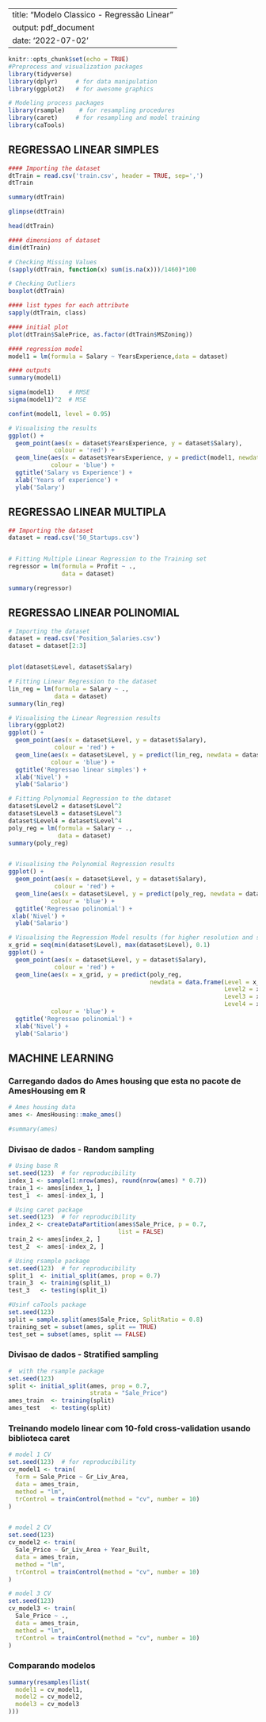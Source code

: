 
---
title: "Modelo Classico - Regressão Linear"
output: pdf_document
date: '2022-07-02'
---

```r
knitr::opts_chunk$set(echo = TRUE)
#Preprocess and visualization packages
library(tidyverse)
library(dplyr)     # for data manipulation
library(ggplot2)   # for awesome graphics

# Modeling process packages
library(rsample)    # for resampling procedures
library(caret)     # for resampling and model training
library(caTools)

```

## REGRESSAO LINEAR SIMPLES

```r
#### Importing the dataset
dtTrain = read.csv('train.csv', header = TRUE, sep=',')
dtTrain
```

```r
summary(dtTrain)
```

```r
glimpse(dtTrain)
```
```r
head(dtTrain)
```

```r
#### dimensions of dataset
dim(dtTrain)
```
```r
# Checking Missing Values
(sapply(dtTrain, function(x) sum(is.na(x)))/1460)*100
```



```r
# Checking Outliers
boxplot(dtTrain)

```


```r
#### list types for each attribute
sapply(dtTrain, class)
```

```r
#### initial plot
plot(dtTrain$SalePrice, as.factor(dtTrain$MSZoning))
```

```r
#### regression model
model1 = lm(formula = Salary ~ YearsExperience,data = dataset)
```

```r
#### outputs
summary(model1)

sigma(model1)    # RMSE
sigma(model1)^2  # MSE

confint(model1, level = 0.95)
```

```r
# Visualising the results
ggplot() +
  geom_point(aes(x = dataset$YearsExperience, y = dataset$Salary),
             colour = 'red') +
  geom_line(aes(x = dataset$YearsExperience, y = predict(model1, newdata = dataset)),
            colour = 'blue') +
  ggtitle('Salary vs Experience') +
  xlab('Years of experience') +
  ylab('Salary')

```





## REGRESSAO LINEAR MULTIPLA
```r
## Importing the dataset
dataset = read.csv('50_Startups.csv')


# Fitting Multiple Linear Regression to the Training set
regressor = lm(formula = Profit ~ .,
               data = dataset)

summary(regressor)
```


## REGRESSAO LINEAR POLINOMIAL
```r
# Importing the dataset
dataset = read.csv('Position_Salaries.csv')
dataset = dataset[2:3]


plot(dataset$Level, dataset$Salary)

# Fitting Linear Regression to the dataset
lin_reg = lm(formula = Salary ~ .,
             data = dataset)
summary(lin_reg)

# Visualising the Linear Regression results
library(ggplot2)
ggplot() +
  geom_point(aes(x = dataset$Level, y = dataset$Salary),
             colour = 'red') +
  geom_line(aes(x = dataset$Level, y = predict(lin_reg, newdata = dataset)),
            colour = 'blue') +
  ggtitle('Regressao linear simples') +
  xlab('Nivel') +
  ylab('Salario')
```


```r
# Fitting Polynomial Regression to the dataset
dataset$Level2 = dataset$Level^2
dataset$Level3 = dataset$Level^3
dataset$Level4 = dataset$Level^4
poly_reg = lm(formula = Salary ~ .,
              data = dataset)
summary(poly_reg)


# Visualising the Polynomial Regression results
ggplot() +
  geom_point(aes(x = dataset$Level, y = dataset$Salary),
             colour = 'red') +
  geom_line(aes(x = dataset$Level, y = predict(poly_reg, newdata = dataset)),
            colour = 'blue') +
  ggtitle('Regressao polinomial') +
 xlab('Nivel') +
  ylab('Salario')

# Visualising the Regression Model results (for higher resolution and smoother curve)
x_grid = seq(min(dataset$Level), max(dataset$Level), 0.1)
ggplot() +
  geom_point(aes(x = dataset$Level, y = dataset$Salary),
             colour = 'red') +
  geom_line(aes(x = x_grid, y = predict(poly_reg,
                                        newdata = data.frame(Level = x_grid,
                                                             Level2 = x_grid^2,
                                                             Level3 = x_grid^3,
                                                             Level4 = x_grid^4))),
            colour = 'blue') +
  ggtitle('Regressao polinomial') +
  xlab('Nivel') +
  ylab('Salario')

```

## MACHINE LEARNING
### Carregando dados do Ames housing que esta no pacote de AmesHousing em R
```r
# Ames housing data
ames <- AmesHousing::make_ames()

#summary(ames)
```

### Divisao de dados - Random sampling

```r
# Using base R
set.seed(123)  # for reproducibility
index_1 <- sample(1:nrow(ames), round(nrow(ames) * 0.7))
train_1 <- ames[index_1, ]
test_1  <- ames[-index_1, ]

# Using caret package
set.seed(123)  # for reproducibility
index_2 <- createDataPartition(ames$Sale_Price, p = 0.7, 
                               list = FALSE)
train_2 <- ames[index_2, ]
test_2  <- ames[-index_2, ]

# Using rsample package
set.seed(123)  # for reproducibility
split_1  <- initial_split(ames, prop = 0.7)
train_3  <- training(split_1)
test_3   <- testing(split_1)

#Usinf caTools package
set.seed(123)
split = sample.split(ames$Sale_Price, SplitRatio = 0.8)
training_set = subset(ames, split == TRUE)
test_set = subset(ames, split == FALSE)

```

### Divisao de dados - Stratified sampling

```r
#  with the rsample package
set.seed(123)
split <- initial_split(ames, prop = 0.7, 
                       strata = "Sale_Price")
ames_train  <- training(split)
ames_test   <- testing(split)

```



### Treinando modelo linear com 10-fold cross-validation usando biblioteca caret


```r

# model 1 CV
set.seed(123)  # for reproducibility
cv_model1 <- train(
  form = Sale_Price ~ Gr_Liv_Area, 
  data = ames_train, 
  method = "lm",
  trControl = trainControl(method = "cv", number = 10)
)


# model 2 CV
set.seed(123)
cv_model2 <- train(
  Sale_Price ~ Gr_Liv_Area + Year_Built, 
  data = ames_train, 
  method = "lm",
  trControl = trainControl(method = "cv", number = 10)
)

# model 3 CV
set.seed(123)
cv_model3 <- train(
  Sale_Price ~ ., 
  data = ames_train, 
  method = "lm",
  trControl = trainControl(method = "cv", number = 10)
)

```

### Comparando modelos
```r
summary(resamples(list(
  model1 = cv_model1, 
  model2 = cv_model2, 
  model3 = cv_model3
)))
```
